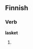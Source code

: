 ==Finnish==

===Verb===
'''lasket'''

# {{fi-form of|type=verb|pr=second-person|pl=singular|mood=indicative|tense=present|[[laskea]]}}